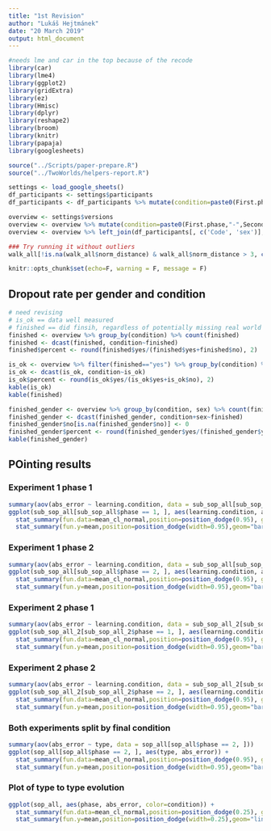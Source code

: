 ```yaml
---
title: "1st Revision"
author: "Lukáš Hejtmánek"
date: "20 March 2019"
output: html_document
---
```


```r
#needs lme and car in the top because of the recode
library(car)
library(lme4)
library(ggplot2)
library(gridExtra)
library(ez)
library(Hmisc)
library(dplyr)
library(reshape2)
library(broom)
library(knitr)
library(papaja)
library(googlesheets)

source("../Scripts/paper-prepare.R")
source("../TwoWorlds/helpers-report.R")

settings <- load_google_sheets()
df_participants <- settings$participants
df_participants <- df_participants %>% mutate(condition=paste0(First.phase,"-",Second.phase))

overview <- settings$versions
overview <- overview %>% mutate(condition=paste0(First.phase,"-",Second.phase))
overview <- overview %>% left_join(df_participants[, c('Code', 'sex')], by="Code")

### Try running it without outliers
walk_all[!is.na(walk_all$norm_distance) & walk_all$norm_distance > 3, c("distance", "min_norm_distance")] <- NA

knitr::opts_chunk$set(echo=F, warning = F, message = F)
```

## Dropout rate per gender and condition
```r
# need revising 
# is_ok == data well measured
# finished == did finsih, regardless of potentially missing real world data
finished <- overview %>% group_by(condition) %>% count(finished)
finished <- dcast(finished, condition~finished)
finished$percent <- round(finished$yes/(finished$yes+finished$no), 2)

is_ok <- overview %>% filter(finished=="yes") %>% group_by(condition) %>% count(is_ok)
is_ok <- dcast(is_ok, condition~is_ok)
is_ok$percent <- round(is_ok$yes/(is_ok$yes+is_ok$no), 2)
kable(is_ok)
kable(finished)

finished_gender <- overview %>% group_by(condition, sex) %>% count(finished)
finished_gender <- dcast(finished_gender, condition+sex~finished)
finished_gender$no[is.na(finished_gender$no)] <- 0
finished_gender$percent <- round(finished_gender$yes/(finished_gender$yes+finished_gender$no), 2)
kable(finished_gender)
```

## POinting results

### Experiment 1 phase 1
```r
summary(aov(abs_error ~ learning.condition, data = sub_sop_all[sub_sop_all$phase == 1, ]))
ggplot(sub_sop_all[sub_sop_all$phase == 1, ], aes(learning.condition, abs_error)) +
  stat_summary(fun.data=mean_cl_normal,position=position_dodge(0.95), geom="errorbar") + 
  stat_summary(fun.y=mean,position=position_dodge(width=0.95),geom="bar")
```

### Experiment 1 phase 2
```r
summary(aov(abs_error ~ learning.condition, data = sub_sop_all[sub_sop_all$phase == 2, ]))
ggplot(sub_sop_all[sub_sop_all$phase == 2, ], aes(learning.condition, abs_error)) +
  stat_summary(fun.data=mean_cl_normal,position=position_dodge(0.95), geom="errorbar") + 
  stat_summary(fun.y=mean,position=position_dodge(width=0.95),geom="bar")
```

### Experiment 2 phase 1
```r
summary(aov(abs_error ~ learning.condition, data = sub_sop_all_2[sub_sop_all_2$phase == 2, ]))
ggplot(sub_sop_all_2[sub_sop_all_2$phase == 1, ], aes(learning.condition, abs_error)) +
  stat_summary(fun.data=mean_cl_normal,position=position_dodge(0.95), geom="errorbar") + 
  stat_summary(fun.y=mean,position=position_dodge(width=0.95),geom="bar")
```

### Experiment 2 phase 2
```r
summary(aov(abs_error ~ learning.condition, data = sub_sop_all_2[sub_sop_all_2$phase == 2, ]))
ggplot(sub_sop_all_2[sub_sop_all_2$phase == 2, ], aes(learning.condition, abs_error)) +
  stat_summary(fun.data=mean_cl_normal,position=position_dodge(0.95), geom="errorbar") + 
  stat_summary(fun.y=mean,position=position_dodge(width=0.95),geom="bar")
```

### Both experiments split by final condition
```r
summary(aov(abs_error ~ type, data = sop_all[sop_all$phase == 2, ]))
ggplot(sop_all[sop_all$phase == 2, ], aes(type, abs_error)) +
  stat_summary(fun.data=mean_cl_normal,position=position_dodge(0.95), geom="errorbar") + 
  stat_summary(fun.y=mean,position=position_dodge(width=0.95),geom="bar")
```

### Plot of type to type evolution
```r
ggplot(sop_all, aes(phase, abs_error, color=condition)) +
  stat_summary(fun.data=mean_cl_normal,position=position_dodge(0.25), geom="errorbar") + 
  stat_summary(fun.y=mean,position=position_dodge(width=0.25),geom="line")
```
